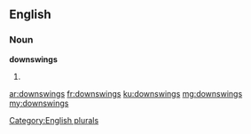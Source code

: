 ==English==

===Noun===
'''downswings'''

# {{plural of|downswing}}

[[Category:English plurals]]

[[ar:downswings]]
[[fr:downswings]]
[[ku:downswings]]
[[mg:downswings]]
[[my:downswings]]